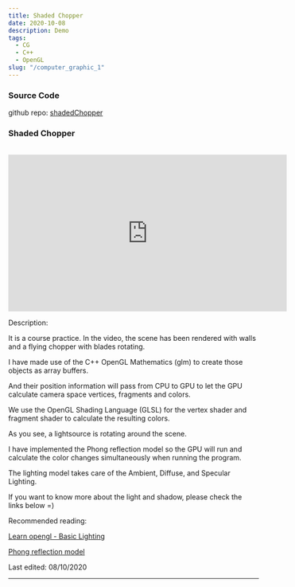 ```yaml
---
title: Shaded Chopper
date: 2020-10-08
description: Demo
tags:
  - CG
  - C++
  - OpenGL
slug: "/computer_graphic_1"
---
```


### Source Code

github repo: <a href="https://github.com/rolandshc/shadedChopper">shadedChopper </a>

### Shaded Chopper

 <br/>

<iframe width="560" height="315" src="https://www.youtube.com/embed/Qavs0x_usBU" frameborder="0" allow="accelerometer; autoplay; clipboard-write; encrypted-media; gyroscope; picture-in-picture" allowfullscreen></iframe>

Description:

It is a course practice. In the video, the scene has been rendered with walls and a flying chopper with blades rotating.

I have made use of the C++ OpenGL Mathematics (glm) to create those objects as array buffers.

And their position information will pass from CPU to GPU to let the GPU calculate camera space vertices, fragments and colors.

We use the OpenGL Shading Language (GLSL) for the vertex shader and fragment shader to calculate the resulting colors.

As you see, a lightsource is rotating around the scene.

I have implemented the Phong reflection model so the GPU will run and calculate the color changes simultaneously when running the program.

The lighting model takes care of the Ambient, Diffuse, and Specular Lighting.

If you want to know more about the light and shadow, please check the links below =)

Recommended reading:

 <a href="https://learnopengl.com/Lighting/Basic-Lighting">Learn opengl - Basic Lighting</a> <br/>

 <a href="https://en.wikipedia.org/wiki/Phong_reflection_model">Phong reflection model</a>

Last edited: 08/10/2020


---
